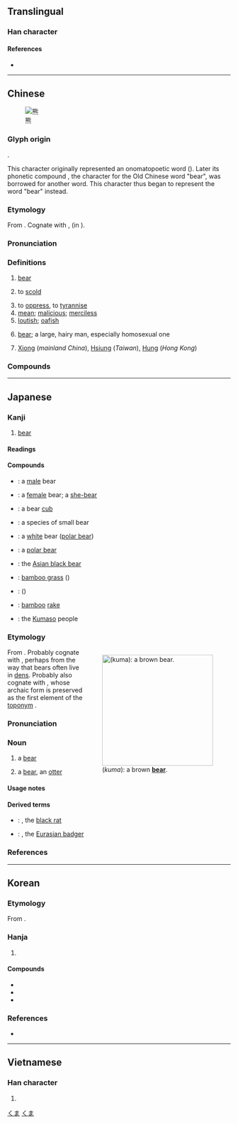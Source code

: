 {{also|態}}
{{character info}}
==Translingual==

===Han character===
{{Han char|rn=86|rad=火|as=10|sn=14|four=21331|canj=IPF|ids=⿱能灬}}

====References====
* {{Han ref|kx=0679.100|dkj=19294|dj=1090.320|hdz=32227.050|uh=718A}}

----

==Chinese==
{{zh-forms}}
{{zh-wp}}
[[File:Kodiak_Brown_Bear.jpg|thumb|熊]]

===Glyph origin===
{{Han etym}}
{{Han compound|能|火|c1=p|c2=s|t2=fire|ls=psc}}.

This character originally represented an onomatopoetic word ({{zh-l|熊熊|''(of flame)'' raging}}). Later its phonetic compound {{och-l|能}}, the character for the Old Chinese word "bear", was borrowed for another word. This character thus began to represent the word "bear" instead.

===Etymology===
From {{inh|zh|sit-pro|*d-wam}}. Cognate with {{cog|bo|དོམ||bear}}, {{cog|my|ဝံ}} (in {{m|my|ဝက်ဝံ||bear}}).

===Pronunciation===
{{zh-pron
|m=xióng
|m-s=
|dg=щүн1
|c=hung4
|c-t=
|g=xiung4
|h=pfs=yùng
|j=xyng1
|mb=hê̤ng
|md=hṳ̀ng
|mn=hîm/hiông
|mn_note=hîm - vernacular; hiông - literary
|mna=Taiwanese-The_Consonant_h.ogg
|mn-t=him5/hing5
|mn-t_note=hing5 - Chenghai; him5 - other places
|w=3hhion
|x=xiong2
|mc=y
|oc=y
|ma=y
|cat=n,pn,v,a
}}

===Definitions===
{{zh-hanzi}}

# [[bear]] {{gloss|mammal}} {{zh-mw|m:頭|隻}}
# {{lb|zh|colloquial}} to [[scold]]
# to [[oppress]], to [[tyrannise]]
# [[mean]]; [[malicious]]; [[merciless]]
# [[loutish]]; [[oafish]]
# {{lb|zh|slang}} [[bear]]; a large, hairy man, especially homosexual one
# {{surname|zh|dot=:}} [[Xiong]] (''mainland China''), [[Hsiung]] (''Taiwan''), [[Hung]] (''Hong Kong'')

===Compounds===
{{zh-der|熊包|熊膽|熊貓|熊瞎子|熊心豹膽|熊熊|熊樣兒|熊掌|熊狸|狗熊|貓熊|北極熊|丸熊|人熊|和熊|夢兆熊羆|夢熊|夢熊之喜|大熊星座|大熊湖|小熊星座|小貓熊|有熊|柙虎樊熊|棕熊|浣熊|海熊|無尾熊|熊丸之教|熊戲|熊據虎跱|熊本|熊白|熊經鳥申|熊經鴟顧|熊羆|熊羆之士|熊羆之祥|熊羆入夢|熊腰虎背|熊虎|熊虎之士|熊蜂|熊蟻|熊蹯|玄熊|白熊|老熊當道|耍狗熊|虎背熊腰|虎體熊腰|袋熊|非熊|非熊賣屠|非熊非羆|飛熊入夢|馬來熊|馬熊|黑熊|仲熊|內熊|夢熊羆|大熊貓|封熊|小熊貓|憑熊|椶熊|消熊|熊丸|熊侯|熊僚|熊占|熊夢|熊威|熊子國|熊巖|熊席|熊幡|熊旂|熊旗|熊昱|熊樣|熊武|熊渠|熊渠子|熊烝|熊狼|熊環|熊經|熊經鳥伸|熊經鳥引|熊經鳥曳|熊耳|熊耳兵|熊耳杯|熊肪|熊背|熊腊|熊膰|熊虎士|熊虎將|熊虺|熊蛇|熊螭|熊衣|熊豹|熊貔|熊足|熊車|熊軍|熊軒|熊軾|熊軾轓|熊轓|熊韜豹略|熊飛|熊館|熊首轓|熊騎|熊魚|畫熊|畫荻丸熊|當熊|綠熊席|維熊|耍熊|衣狐坐熊|裝熊|豬熊|豭熊|貂熊|非熊兆|飛熊|飾熊|馮媛當熊|驢熊|魚與熊掌|黃熊|熊河|灰熊|熊灘|熊集|熊崗|熊熊烈火|牛熊證}}

{{zh-cat|Advanced|Ursids}}

----

==Japanese==

===Kanji===
{{ja-kanji|grade=c|rs=火10}}

# [[bear]]

====Readings====
{{ja-readings
|goon=う
|kanon=ゆう
|kun=くま-
|nanori=かげ
}}

====Compounds====
{{der-top|Compounds}}
* {{ja-r|牡%熊|おす%くま}}: a [[male]] bear
* {{ja-r|雌%熊|めす%くま}}: a [[female]] bear; a [[she-bear]]
* {{ja-r|子%熊|こ%くま}}: a bear [[cub]]
* {{ja-r|小%熊|こ%くま}}: a species of small bear
* {{ja-r|白%熊|しろ%くま}}: a [[white]] bear ([[polar bear]])
* {{ja-r|北%極%熊|ほっ%きょく%ぐま}}: a [[polar bear]]
* {{ja-r|黒%熊|くろ%くま}}: the [[Asian black bear]]
{{der-mid}}
* {{ja-r|熊%笹|くま%ざさ}}: [[bamboo grass]] ({{taxlink|Sasa veitchii|species|ver=190110}})
* {{ja-r|熊%葛|くま%つづら}}: {{vern|common vervain}} (''{{ll|mul|Verbena officinalis}}'')
* {{ja-r|熊%手|くま%で}}: [[bamboo]] [[rake]]
* {{ja-r|熊%襲|^くま%そ}}: the [[w:Kumaso|Kumaso]] people
{{der-bottom}}

===Etymology===
<div style="float:right;">
{{wikipedia|lang=ja}}
[[File:Medved_mzoo.jpg|thumb|250px|{{lang|ja|熊}} (''kuma''): a brown '''[[bear]]'''.]]
</div>{{ja-kanjitab|くま|yomi=k}}
From {{inh|ja|ojp|-|sort=くま}}. Probably cognate with {{m|ja|隈|tr=kuma||inside corner; inner bend; hollow or hole in something}}, perhaps from the way that bears often live in [[den]]s. Probably also cognate with {{cog|okm|곰〯|tr=kwǒm|t=bear}}, whose archaic form {{IPAfont|*koma}} is preserved as the first element of the [[toponym]] {{m|okm|고마〮ᄂᆞᄅᆞ|tr=Kwòmánòlò|lit=Bear-ford}}.

===Pronunciation===
{{ja-pron|yomi=k|くま|acc=2|acc_ref=NHK,DJR|acc2=1|acc2_ref=DJR}}

===Noun===
{{ja-noun|くま|クマ}}

# a [[bear]] {{gl|large mammal of family [[Ursidae]]}}
# {{lb|ja|slang|sort=くま}} a [[bear]], an [[otter]] {{gl|a [[hairy]] [[man]], especially one who is [[gay]]}}

====Usage notes====
{{U:ja:biology|クマ}}

====Derived terms====
{{der-top}}
* {{ja-r|熊%鼠|くま%ねずみ}}: ''{{ll|mul|Rattus rattus}}'', the [[black rat]]
* {{ja-r|穴%熊|あな%ぐま}}: ''{{ll|mul|Meles meles}}'', the [[Eurasian badger]]
{{der-bottom}}

===References===
<references/>

[[Category:Japanese basic words|くま]]
[[Category:ja:Ursids|くま]]

----

==Korean==

===Etymology===
From {{der|ko|ltc|-}} {{ltc-l|熊|id=1}}. {{hanja-hunmong|으ᇰ|ung|獸畜#상19A}}

===Hanja===
{{ko-hanja-search}}
{{ko-hanja|곰|웅}}

# {{hanja form of|웅|[[bear]]}}

====Compounds====
{{der-top3|Compounds}}
* {{ko-l|^웅녀|{{w|Ungnyeo|Ungnyeo}}|熊女}}
* {{ko-l|웅담|{{w|Bile bear|bear gallbladder}}|熊膽}}
* {{ko-l|^웅진|{{w|Ungjin}}|熊津}}
{{der-bottom}}

===References===
* {{R:hanjadoc|6841}}

----

==Vietnamese==

===Han character===
{{vi-hantu|[[hùng]]|rs=火10}}

# {{rfdef|vi|sort=火10}}